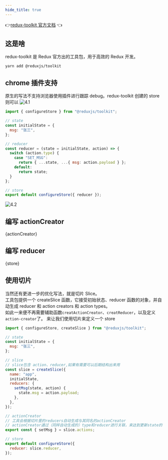 ```yaml
---
hide_title: true
---
```



👉[redux-toolkit 官方文档](https://redux-toolkit.js.org) 👈

## 这是啥

redux-toolkit 是 Redux 官方出的工具包，用于高效的 Redux 开发。

```shell
yarn add @reduxjs/toolkit
```

## chrome 插件支持

原生的写法不支持浏览器使用插件进行跟踪 debug。redux-toolkit 创建的 store 则可以
![4.1](/img/redux/4.1.png)

```jsx title="/src/store/index.jsx"
import { configureStore } from "@reduxjs/toolkit";

// state
const initialState = {
  msg: "张三",
};

// reducer
const reducer = (state = initialState, action) => {
  switch (action.type) {
    case "SET_MSG":
      return { ...state, ...{ msg: action.payload } };
    default:
      return state;
  }
};

// store
export default configureStore({ reducer });
```

![4.2](/img/redux/4.2.gif)

## 编写 actionCreator

<CodeBlock language="js" title="src/store/action-creator.js">
  {actionCreator}
</CodeBlock>

## 编写 reducer

<CodeBlock language="js" title="src/store/index.js">
  {store}
</CodeBlock>

## 使用切片

当然还有更进一步的优化写法，就是切片 Slice。  
工具包提供一个 createSlice 函数，它接受初始状态、reducer 函数的对象，并自动生成 reducer 和 action creators 和 action types。  
如此一来便不再需要辅助函数`creatActionCreator`、`creatReducer`，以及定义`action-creator`了。
来让我们使用切片来定义一个 store

```jsx title="/src/store/index.jsx"
import { configureStore, createSlice } from "@reduxjs/toolkit";

// state
const initialState = {
  msg: "张三",
};

// slice
// slice包含 action、reducer,如果有需要可以后期结构出来用
const slice = createSlice({
  name: "app",
  initialState,
  reducers: {
    setMsg(state, action) {
      state.msg = action.payload;
    },
  },
});

// actionCreator
// 工具会根据切片里的reducers自动生成与其同名的actionCreator
// actionCreator通过（同样自动生成的）type和reducer进行关联，来达到更新state的目的
export const { setMsg } = slice.actions;

// store
export default configureStore({
  reducer: slice.reducer,
});
```
